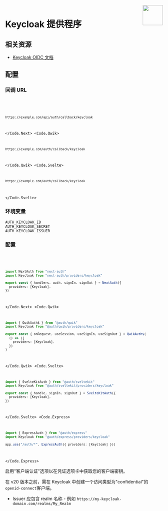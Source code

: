 
<img align="right" src="/img/providers/keycloak.svg" height="64" width="64" />

# Keycloak 提供程序

## 相关资源

- [Keycloak OIDC 文档](https://www.keycloak.org/docs/latest/server_admin/#_oidc_clients)

## 配置

### 回调 URL

<Code>
  <Code.Next>

```bash
https://example.com/api/auth/callback/keycloak
```

  </Code.Next>
  <Code.Qwik>

```bash
https://example.com/auth/callback/keycloak
```

  </Code.Qwik>
  <Code.Svelte>

```bash
https://example.com/auth/callback/keycloak
```

  </Code.Svelte>
</Code>

### 环境变量

```
AUTH_KEYCLOAK_ID
AUTH_KEYCLOAK_SECRET
AUTH_KEYCLOAK_ISSUER
```

### 配置

<Code>
  <Code.Next>

```ts filename="/auth.ts"
import NextAuth from "next-auth"
import Keycloak from "next-auth/providers/keycloak"

export const { handlers, auth, signIn, signOut } = NextAuth({
  providers: [Keycloak],
})
```

  </Code.Next>
  <Code.Qwik>
  
```ts filename="/src/routes/plugin@auth.ts"
import { QwikAuth$ } from "@auth/qwik"
import Keycloak from "@auth/qwik/providers/keycloak"

export const { onRequest, useSession, useSignIn, useSignOut } = QwikAuth$(
  () => ({
    providers: [Keycloak],
  })
)
```

  </Code.Qwik>
  <Code.Svelte>

```ts filename="/src/auth.ts"
import { SvelteKitAuth } from "@auth/sveltekit"
import Keycloak from "@auth/sveltekit/providers/keycloak"

export const { handle, signIn, signOut } = SvelteKitAuth({
  providers: [Keycloak],
})
```

  </Code.Svelte>
  <Code.Express>

```ts filename="/src/app.ts"
import { ExpressAuth } from "@auth/express"
import Keycloak from "@auth/express/providers/keycloak"

app.use("/auth/*", ExpressAuth({ providers: [Keycloak] }))
```

  </Code.Express>
</Code>

启用"客户端认证"选项以在凭证选项卡中获取您的客户端密钥。

在 v20 版本之前，需在 Keycloak 中创建一个访问类型为"confidential"的`openid-connect`客户端。

- Issuer 应包含 realm 名称 - 例如 `https://my-keycloak-domain.com/realms/My_Realm`
